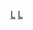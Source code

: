 {{Navbox 
|name = 洛杉矶影评人协会奖
|title=[[洛杉磯影評人協會|洛杉矶影评人协会奖]]
|listclass = hlist
|state = {{{state|autocollapse}}}
|group1=现今常设奖项
|list1=
* {{le|洛杉磯影評人協會獎最佳男主角|Los Angeles Film Critics Association Award for Best Actor|最佳男主角}}
* {{le|洛杉磯影評人協會獎最佳女主角|Los Angeles Film Critics Association Award for Best Actress|最佳女主角}}
* {{le|洛杉磯影評人協會獎最佳動畫片|Los Angeles Film Critics Association Award for Best Animated Film|最佳動畫片}}
* {{le|洛杉磯影評人協會獎最佳攝影|Los Angeles Film Critics Association Award for Best Cinematography|最佳攝影}}
* {{le|洛杉磯影評人協會獎最佳導演|Los Angeles Film Critics Association Award for Best Director|最佳導演}}
* {{le|洛杉磯影評人協會獎最佳紀錄片|Los Angeles Film Critics Association Award for Best Documentary Film|最佳紀錄片／非虛構電影}}
* {{le|洛杉磯影評人協會獎最佳剪輯|Los Angeles Film Critics Association Award for Best Editing|最佳剪輯}}
* {{le|洛杉磯影評人協會獎最佳電影|Los Angeles Film Critics Association Award for Best Film|最佳電影}}
* {{le|洛杉磯影評人協會獎最佳外語片|Los Angeles Film Critics Association Award for Best Foreign Language Film|最佳非英語電影}}
* {{le|洛杉磯影評人協會獎最佳音樂|Los Angeles Film Critics Association Award for Best Music|最佳配樂}}
* {{le|洛杉磯影評人協會獎最佳美術設計|Los Angeles Film Critics Association Award for Best Production Design|最佳美術設計}}
* {{le|洛杉磯影評人協會獎最佳劇本|Los Angeles Film Critics Association Award for Best Screenplay|最佳劇本}}
* {{le|洛杉磯影評人協會獎最佳男配角|Los Angeles Film Critics Association Award for Best Supporting Actor|最佳男配角}}
* {{le|洛杉磯影評人協會獎最佳女配角|Los Angeles Film Critics Association Award for Best Supporting Actress|最佳女配角}}

|group3= 历届奖项
|list3=
{{Navbox subgroup
  | group1 =1970年代
  | list1  =
* [[第1届洛杉矶影评人协会奖|1975]]
* [[第2届洛杉矶影评人协会奖|1976]]
* [[第3届洛杉矶影评人协会奖|1977]]
* [[第4届洛杉矶影评人协会奖|1978]]
* [[第5届洛杉矶影评人协会奖|1979]]
  | group2 =1980年代
  | list2  =
* [[第6届洛杉矶影评人协会奖|1980]]
* [[第7届洛杉矶影评人协会奖|1981]]
* [[第8届洛杉矶影评人协会奖|1982]]
* [[第9届洛杉矶影评人协会奖|1983]]
* [[第10届洛杉矶影评人协会奖|1984]]
* [[第11届洛杉矶影评人协会奖|1985]]
* [[第12届洛杉矶影评人协会奖|1986]]
* [[第13届洛杉矶影评人协会奖|1987]]
* [[第14届洛杉矶影评人协会奖|1988]]
* [[第15届洛杉矶影评人协会奖|1989]]
  | group3 =1990年代
  | list3  =
* [[第16届洛杉矶影评人协会奖|1990]]
* [[第17届洛杉矶影评人协会奖|1991]]
* [[第18届洛杉矶影评人协会奖|1992]]
* [[第19届洛杉矶影评人协会奖|1993]]
* [[第20届洛杉矶影评人协会奖|1994]]
* [[第21届洛杉矶影评人协会奖|1995]]
* [[第22届洛杉矶影评人协会奖|1996]]
* [[第23届洛杉矶影评人协会奖|1997]]
* [[第24届洛杉矶影评人协会奖|1998]]
* [[第25届洛杉矶影评人协会奖|1999]]
  | group4 =2000年代
  | list4  =
* [[第26届洛杉矶影评人协会奖|2000]]
* [[第27届洛杉矶影评人协会奖|2001]]
* [[第28届洛杉矶影评人协会奖|2002]]
* [[第29届洛杉矶影评人协会奖|2003]]
* [[第30届洛杉矶影评人协会奖|2004]]
* [[第31届洛杉矶影评人协会奖|2005]]
* [[第32届洛杉矶影评人协会奖|2006]]
* [[第33届洛杉矶影评人协会奖|2007]]
* [[第34届洛杉矶影评人协会奖|2008]]
* [[第35届洛杉矶影评人协会奖|2009]]
  | group5 =2010年代
  | list5  =
* [[第36届洛杉矶影评人协会奖|2010]]
* [[第37届洛杉矶影评人协会奖|2011]]
* [[第38届洛杉矶影评人协会奖|2012]]
* [[第39届洛杉矶影评人协会奖|2013]]
* [[第40届洛杉矶影评人协会奖|2014]]
* [[第41届洛杉矶影评人协会奖|2015]]
* [[第42届洛杉矶影评人协会奖|2016]]
* [[第43届洛杉矶影评人协会奖|2017]]
* [[第44届洛杉矶影评人协会奖|2018]]
* [[第45届洛杉矶影评人协会奖|2019]]
  | group6 =2020年代
  | list6  =
* [[第46届洛杉矶影评人协会奖|2020]]
* [[2021年洛杉磯影評人協會獎|2021]]
}}
}}
[[Category:洛杉矶影评人协会奖|L]]
<noinclude>
{{collapsible option}}
[[Category:美国电影奖项模板|L]]
</noinclude>